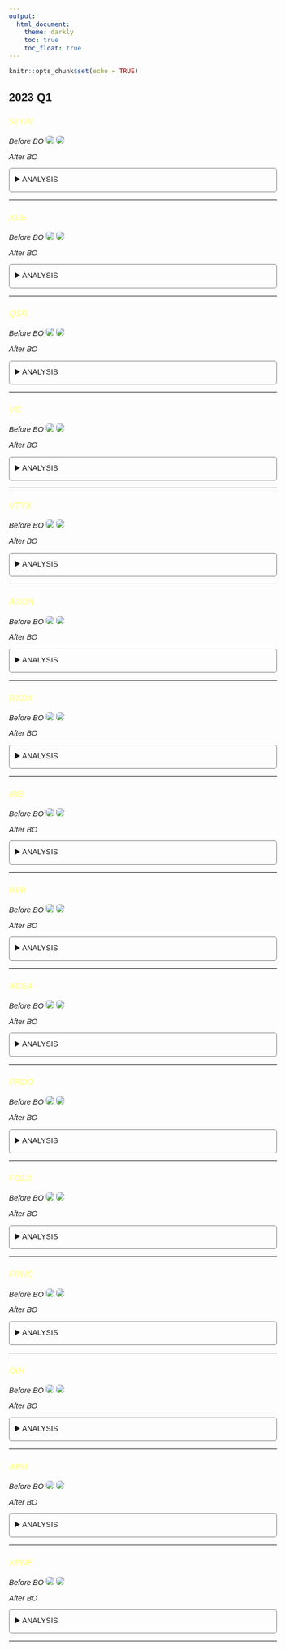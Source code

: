 ---
output: 
  html_document:
    theme: darkly
    toc: true
    toc_float: true
---

<style type="text/css">
  body{
  font-size: 11pt;
  font-family: Arial
}
img[src$="#round"] {
  margin: 0px;
  border-radius: 5px;
}
img:hover {
  opacity: 0.9;
}
.box {
  height: auto;
  width: 100%;
  background-color: hsl(233, 9%, 20%);
  color: hsl(233, 9%, 95%);
  padding: 30px;
  border: solid 1px black;
  border-radius: 10px;
}
details > summary {
    list-style-type: none;
}

details > summary::-webkit-details-marker {
    display: none;
}

details > summary::before {
    content: '▶️';
}

details[open] > summary::before {
    content: '🔽';
}

details {
    border: 1px solid gray;
    border-radius: 5px;
    padding: 10px;
}

details[open] > summary {
    margin-bottom: 0.5rem;
}
</style>

```{r setup, include=FALSE}
knitr::opts_chunk$set(echo = TRUE)
```

## 2023 Q1
  
### <span style="color:#FFFF99">*SLGN*</span>

<i> Before BO
[![](figures/trades/2023/SLGN-daily-pre.png#round){.img-thumbnail}](figures/trades/2023/SLGN-daily-pre.png#round)
[![](figures/trades/2023/SLGN-weekly-pre.png#round){.img-thumbnail}](figures/trades/2023/SLGN-weekly-pre.png#round)

After BO</i>

<details>
<summary>
ANALYSIS
</summary>

Analysis here

</details>

***

### <span style="color:#FFFF99">*XLE*</span>

<i> Before BO
[![](figures/trades/2023/XLE-daily-pre.png#round){.img-thumbnail}](figures/trades/2023/XLE-daily-pre.png#round)
[![](figures/trades/2023/XLE-weekly-pre.png#round){.img-thumbnail}](figures/trades/2023/XLE-weekly-pre.png#round)

After BO</i>

<details>
<summary>
ANALYSIS
</summary>

Analysis here

</details>

***

### <span style="color:#FFFF99">*QSR*</span>

<i> Before BO
[![](figures/trades/2023/QSR-daily-pre.png#round){.img-thumbnail}](figures/trades/2023/QSR-daily-pre.png#round)
[![](figures/trades/2023/QSR-weekly-pre.png#round){.img-thumbnail}](figures/trades/2023/QSR-weekly-pre.png#round)

After BO</i>

<details>
<summary>
ANALYSIS
</summary>

Analysis here

</details>

***

### <span style="color:#FFFF99">*VC*</span>

<i> Before BO
[![](figures/trades/2023/VC-daily-pre.png#round){.img-thumbnail}](figures/trades/2023/VC-daily-pre.png#round)
[![](figures/trades/2023/VC-weekly-pre.png#round){.img-thumbnail}](figures/trades/2023/VC-weekly-pre.png#round)

After BO</i>

<details>
<summary>
ANALYSIS
</summary>

Analysis here

</details>

***

### <span style="color:#FFFF99">*VTYX*</span>

<i> Before BO
[![](figures/trades/2023/VTYX-daily-pre.png#round){.img-thumbnail}](figures/trades/2023/VTYX-daily-pre.png#round)
[![](figures/trades/2023/VTYX-weekly-pre.png#round){.img-thumbnail}](figures/trades/2023/VTYX-weekly-pre.png#round)

After BO</i>

<details>
<summary>
ANALYSIS
</summary>

Analysis here

</details>

***

### <span style="color:#FFFF99">*AXON*</span>

<i> Before BO
[![](figures/trades/2023/AXON-daily-pre.png#round){.img-thumbnail}](figures/trades/2023/AXON-daily-pre.png#round)
[![](figures/trades/2023/AXON-weekly-pre.png#round){.img-thumbnail}](figures/trades/2023/AXON-weekly-pre.png#round)

After BO</i>

<details>
<summary>
ANALYSIS
</summary>

Analysis here

</details>

***

### <span style="color:#FFFF99">*RXDX*</span>

<i> Before BO
[![](figures/trades/2023/RXDX-daily-pre.png#round){.img-thumbnail}](figures/trades/2023/RXDX-daily-pre.png#round)
[![](figures/trades/2023/RXDX-weekly-pre.png#round){.img-thumbnail}](figures/trades/2023/RXDX-weekly-pre.png#round)

After BO</i>

<details>
<summary>
ANALYSIS
</summary>

Analysis here

</details>

***

### <span style="color:#FFFF99">*IBB*</span>

<i> Before BO
[![](figures/trades/2023/IBB-daily-pre.png#round){.img-thumbnail}](figures/trades/2023/IBB-daily-pre.png#round)
[![](figures/trades/2023/IBB-weekly-pre.png#round){.img-thumbnail}](figures/trades/2023/IBB-weekly-pre.png#round)

After BO</i>

<details>
<summary>
ANALYSIS
</summary>

Analysis here

</details>

***

### <span style="color:#FFFF99">*BIIB*</span>

<i> Before BO
[![](figures/trades/2023/BIIB-daily-pre.png#round){.img-thumbnail}](figures/trades/2023/BIIB-daily-pre.png#round)
[![](figures/trades/2023/BIIB-weekly-pre.png#round){.img-thumbnail}](figures/trades/2023/BIIB-weekly-pre.png#round)

After BO</i>

<details>
<summary>
ANALYSIS
</summary>

Analysis here

</details>

***

### <span style="color:#FFFF99">*ADEA*</span>

<i> Before BO
[![](figures/trades/2023/ADEA-daily-pre.png#round){.img-thumbnail}](figures/trades/2023/ADEA-daily-pre.png#round)
[![](figures/trades/2023/ADEA-weekly-pre.png#round){.img-thumbnail}](figures/trades/2023/ADEA-weekly-pre.png#round)

After BO</i>

<details>
<summary>
ANALYSIS
</summary>

Analysis here

</details>

***

### <span style="color:#FFFF99">*PRDO*</span>

<i> Before BO
[![](figures/trades/2023/PRDO-daily-pre.png#round){.img-thumbnail}](figures/trades/2023/PRDO-daily-pre.png#round)
[![](figures/trades/2023/PRDO-weekly-pre.png#round){.img-thumbnail}](figures/trades/2023/PRDO-weekly-pre.png#round)

After BO</i>

<details>
<summary>
ANALYSIS
</summary>

Analysis here

</details>

***

### <span style="color:#FFFF99">*FOLD*</span>

<i> Before BO
[![](figures/trades/2023/FOLD-daily-pre.png#round){.img-thumbnail}](figures/trades/2023/FOLD-daily-pre.png#round)
[![](figures/trades/2023/FOLD-weekly-pre.png#round){.img-thumbnail}](figures/trades/2023/FOLD-weekly-pre.png#round)

After BO</i>

<details>
<summary>
ANALYSIS
</summary>

Analysis here

</details>

***

### <span style="color:#FFFF99">*FRHC*</span>

<i> Before BO
[![](figures/trades/2023/FRHC-daily-pre.png#round){.img-thumbnail}](figures/trades/2023/FRHC-daily-pre.png#round)
[![](figures/trades/2023/FRHC-weekly-pre.png#round){.img-thumbnail}](figures/trades/2023/FRHC-weekly-pre.png#round)

After BO</i>

<details>
<summary>
ANALYSIS
</summary>

Analysis here

</details>

***

### <span style="color:#FFFF99">*OIH*</span>

<i> Before BO
[![](figures/trades/2023/OIH-daily-pre.png#round){.img-thumbnail}](figures/trades/2023/OIH-daily-pre.png#round)
[![](figures/trades/2023/OIH-weekly-pre.png#round){.img-thumbnail}](figures/trades/2023/OIH-weekly-pre.png#round)

After BO</i>

<details>
<summary>
ANALYSIS
</summary>

Analysis here

</details>

***

### <span style="color:#FFFF99">*APH*</span>

<i> Before BO
[![](figures/trades/2023/APH-daily-pre.png#round){.img-thumbnail}](figures/trades/2023/APH-daily-pre.png#round)
[![](figures/trades/2023/APH-weekly-pre.png#round){.img-thumbnail}](figures/trades/2023/APH-weekly-pre.png#round)

After BO</i>

<details>
<summary>
ANALYSIS
</summary>

Analysis here

</details>

***

### <span style="color:#FFFF99">*XENE*</span>

<i> Before BO
[![](figures/trades/2023/XENE-daily-pre.png#round){.img-thumbnail}](figures/trades/2023/XENE-daily-pre.png#round)
[![](figures/trades/2023/XENE-weekly-pre.png#round){.img-thumbnail}](figures/trades/2023/XENE-weekly-pre.png#round)

After BO</i>

<details>
<summary>
ANALYSIS
</summary>

Analysis here

</details>

***
